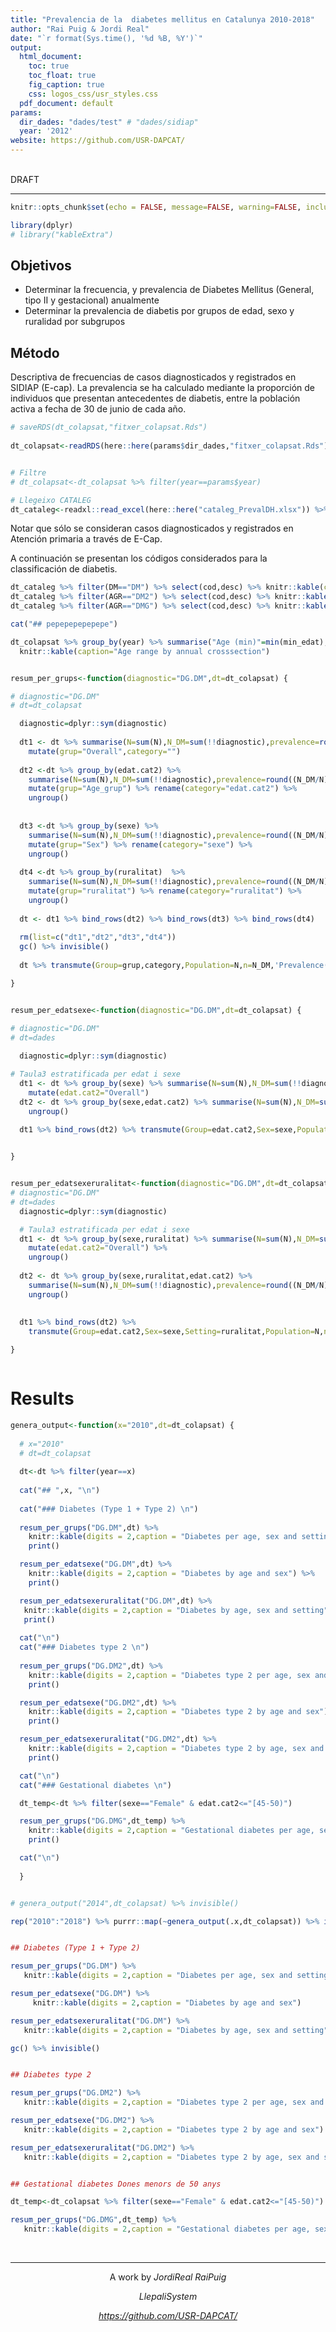 ```yaml
---
title: "Prevalencia de la  diabetes mellitus en Catalunya 2010-2018"
author: "Rai Puig & Jordi Real"
date: "`r format(Sys.time(), '%d %B, %Y')`"
output:
  html_document: 
    toc: true
    toc_float: true
    fig_caption: true
    css: logos_css/usr_styles.css
  pdf_document: default
params:
  dir_dades: "dades/test" # "dades/sidiap"
  year: '2012'
website: https://github.com/USR-DAPCAT/
---
```


&nbsp;
<script>
   $(document).ready(function() {
     $head = $('#header');
     $head.prepend('<img src=\"https://www.idiapjgol.org/images/logo.png\" style=\"float: right ;width: 130px;\"/>')
     $head.prepend('<img src=\"https://avatars2.githubusercontent.com/u/57066591?s=200&v=4\" style=\"margin-left:25% ;width: 80px;\"/>')
     $head.prepend('<img src=\"logos_css/logoDAP_Cat.png\" style=\"float: left:1;width: 185px;\"/>')
   });
</script>


<div class="watermark">DRAFT</div>

****

```r
knitr::opts_chunk$set(echo = FALSE, message=FALSE, warning=FALSE, include=T,size="huge")

library(dplyr)
# library("kableExtra")

```


## Objetivos

- Determinar la frecuencia, y prevalencia de Diabetes Mellitus (General, tipo II y gestacional) anualmente <br/>
- Determinar la prevalencia de diabetis por grupos de edad, sexo y ruralidad por subgrupos<br/>

## Método

Descriptiva de frecuencias de casos diagnosticados y registrados en SIDIAP (E-cap). La prevalencia se ha calculado mediante la proporción de individuos que presentan antecedentes de diabetis, entre la población activa a fecha de 30 de junio de cada año. 


```r
# saveRDS(dt_colapsat,"fitxer_colapsat.Rds")
 
dt_colapsat<-readRDS(here::here(params$dir_dades,"fitxer_colapsat.Rds"))


# Filtre 
# dt_colapsat<-dt_colapsat %>% filter(year==params$year)

# Llegeixo CATALEG
dt_cataleg<-readxl::read_excel(here::here("cataleg_PrevalDH.xlsx")) %>% filter(!is.na(AGR) | !is.na(DM))

```

Notar que sólo se consideran casos diagnosticados y registrados en Atención primaria a través de E-Cap.  

A continuación se presentan los códigos considerados para la classificación de diabetis.

```r

dt_cataleg %>% filter(DM=="DM") %>% select(cod,desc) %>% knitr::kable(caption="ICD10 Diabetes")
dt_cataleg %>% filter(AGR=="DM2") %>% select(cod,desc) %>% knitr::kable(caption="ICD10 Diabetes type 2")
dt_cataleg %>% filter(AGR=="DMG") %>% select(cod,desc) %>% knitr::kable(caption="ICD10 Gestatioal diabetes")


```



```r

cat("## pepepepepepepe")

dt_colapsat %>% group_by(year) %>% summarise("Age (min)"=min(min_edat), "Age (max)"= max(max_edat)) %>% 
  knitr::kable(caption="Age range by annual crosssection")



```



```r
resum_per_grups<-function(diagnostic="DG.DM",dt=dt_colapsat) { 

# diagnostic="DG.DM"
# dt=dt_colapsat

  diagnostic=dplyr::sym(diagnostic)
  
  dt1 <- dt %>% summarise(N=sum(N),N_DM=sum(!!diagnostic),prevalence=round((N_DM/N)*100,3)) %>% 
    mutate(grup="Overall",category="")
  
  dt2 <-dt %>% group_by(edat.cat2) %>%  
    summarise(N=sum(N),N_DM=sum(!!diagnostic),prevalence=round((N_DM/N)*100,3)) %>% 
    mutate(grup="Age_grup") %>% rename(category="edat.cat2") %>% 
    ungroup()
    
  
  dt3 <-dt %>% group_by(sexe) %>% 
    summarise(N=sum(N),N_DM=sum(!!diagnostic),prevalence=round((N_DM/N)*100,3)) %>% 
    mutate(grup="Sex") %>% rename(category="sexe") %>% 
    ungroup()
  
  dt4 <-dt %>% group_by(ruralitat)  %>% 
    summarise(N=sum(N),N_DM=sum(!!diagnostic),prevalence=round((N_DM/N)*100,3)) %>% 
    mutate(grup="ruralitat") %>% rename(category="ruralitat") %>% 
    ungroup()
  
  dt <- dt1 %>% bind_rows(dt2) %>% bind_rows(dt3) %>% bind_rows(dt4)
  
  rm(list=c("dt1","dt2","dt3","dt4"))
  gc() %>% invisible()
  
  dt %>% transmute(Group=grup,category,Population=N,n=N_DM,'Prevalence(%)'=prevalence) 

}


resum_per_edatsexe<-function(diagnostic="DG.DM",dt=dt_colapsat) {

# diagnostic="DG.DM"
# dt=dades
  
  diagnostic=dplyr::sym(diagnostic)

# Taula3 estratificada per edat i sexe
  dt1 <- dt %>% group_by(sexe) %>% summarise(N=sum(N),N_DM=sum(!!diagnostic),prevalence=round((N_DM/N)*100,3)) %>% 
    mutate(edat.cat2="Overall")
  dt2 <- dt %>% group_by(sexe,edat.cat2) %>% summarise(N=sum(N),N_DM=sum(!!diagnostic),prevalence=round((N_DM/N)*100,3)) %>% 
    ungroup()
 
  dt1 %>% bind_rows(dt2) %>% transmute(Group=edat.cat2,Sex=sexe,Population=N,n=N_DM,'Prevalence(%)'=prevalence)


}


resum_per_edatsexeruralitat<-function(diagnostic="DG.DM",dt=dt_colapsat) {
# diagnostic="DG.DM"
# dt=dades
  diagnostic=dplyr::sym(diagnostic)

  # Taula3 estratificada per edat i sexe
  dt1 <- dt %>% group_by(sexe,ruralitat) %>% summarise(N=sum(N),N_DM=sum(!!diagnostic),prevalence=round((N_DM/N)*100,3)) %>% 
    mutate(edat.cat2="Overall") %>% 
    ungroup()
    
  dt2 <- dt %>% group_by(sexe,ruralitat,edat.cat2) %>% 
    summarise(N=sum(N),N_DM=sum(!!diagnostic),prevalence=round((N_DM/N)*100,3)) %>% 
    ungroup()
    
 
  dt1 %>% bind_rows(dt2) %>% 
    transmute(Group=edat.cat2,Sex=sexe,Setting=ruralitat,Population=N,n=N_DM,'Prevalence(%)'=prevalence)

}



```

# Results 


```r

genera_output<-function(x="2010",dt=dt_colapsat) {
  
  # x="2010"
  # dt=dt_colapsat
  
  dt<-dt %>% filter(year==x)
  
  cat("## ",x, "\n")
  
  cat("### Diabetes (Type 1 + Type 2) \n")
  
  resum_per_grups("DG.DM",dt) %>% 
    knitr::kable(digits = 2,caption = "Diabetes per age, sex and setting") %>% 
    print()

  resum_per_edatsexe("DG.DM",dt) %>%
    knitr::kable(digits = 2,caption = "Diabetes by age and sex") %>% 
    print()

  resum_per_edatsexeruralitat("DG.DM",dt) %>%
   knitr::kable(digits = 2,caption = "Diabetes by age, sex and setting") %>% 
   print()
  
  cat("\n")
  cat("### Diabetes type 2 \n")
  
  resum_per_grups("DG.DM2",dt) %>%
    knitr::kable(digits = 2,caption = "Diabetes type 2 per age, sex and setting") %>%
    print() 

  resum_per_edatsexe("DG.DM2",dt) %>%
    knitr::kable(digits = 2,caption = "Diabetes type 2 by age and sex") %>% 
    print() 

  resum_per_edatsexeruralitat("DG.DM2",dt) %>% 
    knitr::kable(digits = 2,caption = "Diabetes type 2 by age, sex and setting") %>% 
    print()

  cat("\n")
  cat("### Gestational diabetes \n")

  dt_temp<-dt %>% filter(sexe=="Female" & edat.cat2<="[45-50)")

  resum_per_grups("DG.DMG",dt_temp) %>%
    knitr::kable(digits = 2,caption = "Gestational diabetes per age, sex and setting") %>% 
    print()

  cat("\n")
  
  }



```

```r

# genera_output("2014",dt_colapsat) %>% invisible()

rep("2010":"2018") %>% purrr::map(~genera_output(.x,dt_colapsat)) %>% invisible()



```





```r

## Diabetes (Type 1 + Type 2)

resum_per_grups("DG.DM") %>% 
   knitr::kable(digits = 2,caption = "Diabetes per age, sex and setting") 

resum_per_edatsexe("DG.DM") %>%
     knitr::kable(digits = 2,caption = "Diabetes by age and sex") 

resum_per_edatsexeruralitat("DG.DM") %>%
   knitr::kable(digits = 2,caption = "Diabetes by age, sex and setting") 

gc() %>% invisible()



```



```r

## Diabetes type 2

resum_per_grups("DG.DM2") %>%
   knitr::kable(digits = 2,caption = "Diabetes type 2 per age, sex and setting") 

resum_per_edatsexe("DG.DM2") %>%
   knitr::kable(digits = 2,caption = "Diabetes type 2 by age and sex") 

resum_per_edatsexeruralitat("DG.DM2") %>% 
   knitr::kable(digits = 2,caption = "Diabetes type 2 by age, sex and setting") 



```




```r

## Gestational diabetes Dones menors de 50 anys 

dt_temp<-dt_colapsat %>% filter(sexe=="Female" & edat.cat2<="[45-50)")

resum_per_grups("DG.DMG",dt_temp) %>%
   knitr::kable(digits = 2,caption = "Gestational diabetes per age, sex and setting")


```


&nbsp;
<hr />
<p style="text-align: center;">A work by $Jordi Real$ $Rai Puig$ </a></p>
<p style="text-align: center;">$Llepali System$ </a></p>
<p style="text-align: center;"><span style="color: #808080;"><em><https://github.com/USR-DAPCAT/></em></span></p>
